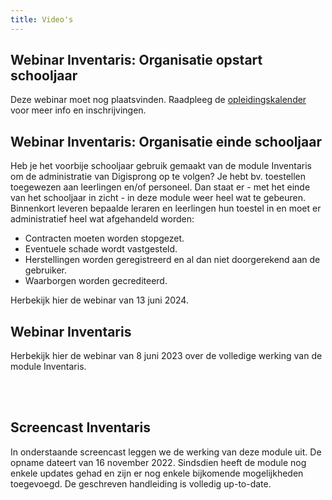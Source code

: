 ```yaml
---
title: Video's
---
```


## Webinar Inventaris: Organisatie opstart schooljaar 
Deze webinar moet nog plaatsvinden. Raadpleeg de [opleidingskalender](/opleidingskalender#webinar-inventaris-organisatie-opstart-schooljaar) voor meer info en inschrijvingen.

## Webinar Inventaris: Organisatie einde schooljaar 
Heb je het voorbije schooljaar gebruik gemaakt van de module Inventaris om de administratie van Digisprong op te volgen? Je hebt bv. toestellen toegewezen aan leerlingen en/of personeel. Dan staat er - met het einde van het schooljaar in zicht - in deze module weer heel wat te gebeuren. Binnenkort leveren bepaalde leraren en leerlingen hun toestel in en moet er administratief heel wat afgehandeld worden:
- Contracten moeten worden stopgezet.
- Eventuele schade wordt vastgesteld.
- Herstellingen worden geregistreerd en al dan niet doorgerekend aan de gebruiker.
- Waarborgen worden gecrediteerd.

Herbekijk hier de webinar van 13 juni 2024.

<Youtube url="https://www.youtube.com/embed/J0-ujbDxxgY"/>

## Webinar Inventaris 

Herbekijk hier de webinar van 8 juni 2023 over de volledige werking van de module Inventaris. 

<Youtube url="https://www.youtube.com/embed/BvTgHH81QKk"/>

<br/><br/>

## Screencast Inventaris 

In onderstaande screencast leggen we de werking van deze module uit. De opname dateert van 16 november 2022. Sindsdien heeft de module nog enkele updates gehad en zijn er nog enkele bijkomende mogelijkheden toegevoegd. De geschreven handleiding is volledig up-to-date. 

<Youtube url="https://www.youtube.com/embed/O4u-2SnFxjQ" />

<br/><br/>